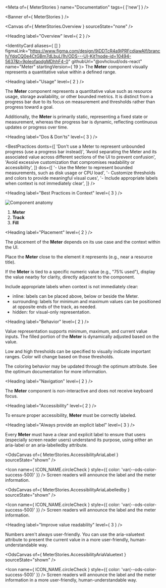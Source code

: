 
<Meta
  of={ MeterStories }
  name="Documentation"
  tags={ ['new'] } />

<Banner of={ MeterStories } />

<Canvas of={ MeterStories.Overview } sourceState="none" />

<Heading label="Overview" level={ 2 } />

<IdentityCard aliases={ [] }
              figmaLink="https://www.figma.com/design/9jDDTcR4a9jPRFcdjawAlf/branch/YdqCQ0e4CtGBm7dLbuLl1h/ODS---UI-Kit?node-id=10494-5637&t=9pIeofapdgMDhhF4-0"
              githubUrl="@ovhcloud/ods-react"
              name="Meter"
              startingVersion={ 19 }>
  The **Meter** component visually represents a quantitative value within a defined range.
</IdentityCard>

<Heading label="Usage" level={ 2 } />

The **Meter** component represents a quantitative value such as resource usage, storage availability, or other bounded metrics.
It is distinct from a progress bar due to its focus on measurement and thresholds rather than progress toward a goal.

Additionally, the **Meter** is primarily static, representing a fixed state or measurement, whereas the progress bar is dynamic, reflecting continuous updates or progress over time.

<Heading label="Dos & Don'ts" level={ 3 } />

<BestPractices
  donts={[
    'Don\'t use a Meter to represent unbounded progress (use a progress bar instead)',
    'Avoid separating the Meter and its associated value across different sections of the UI to prevent confusion',
    'Avoid excessive customization that compromises readability or accessibility',
  ]}
  dos={[
    '- Use the Meter to represent bounded measurements, such as disk usage or CPU load',
    '- Customize thresholds and colors to provide meaningful visual cues',
    '- Include appropriate labels when context is not immediately clear',
  ]} />

<Heading label="Best Practices in Context" level={ 3 } />

![Component anatomy](./base-assets/components/meter/anatomy.png "Component anatomy")

1. **Meter**
2. **Track**
3. **Fill**

<Heading label="Placement" level={ 2 } />

The placement of the **Meter** depends on its use case and the context within the UI.

Place the **Meter** close to the element it represents (e.g., near a resource title).

If the **Meter** is tied to a specific numeric value (e.g., "75% used"), display the value nearby for clarity, directly adjacent to the component.

Include appropriate labels when context is not immediately clear:
- inline: labels can be placed above, below or beside the Meter.
- surrounding: labels for minimum and maximum values can be positioned at opposite ends of the track, as needed.
- hidden: for visual-only representation.

<Heading label="Behavior" level={ 2 } />

Value representation supports minimum, maximum, and current value inputs.
The filled portion of the **Meter** is dynamically adjusted based on the value.

Low and high thresholds can be specified to visually indicate important ranges.
Color will change based on those thresholds.

The coloring behavior may be updated through the optimum attribute.
See the <ExternalLink href="https://developer.mozilla.org/en-US/docs/Web/HTML/Reference/Elements/meter#optimum">optimum documentation</ExternalLink> for more information.

<Heading label="Navigation" level={ 2 } />

The **Meter** component is non-interactive and does not receive keyboard focus.

<Heading label="Accessibility" level={ 2 } />

To ensure proper accessibility, **Meter** must be correctly labeled.

<Heading label="Always provide an explicit label" level={ 3 } />

Every **Meter** must have a clear and explicit label to ensure that users (especially screen reader users) understand its purpose,
using either an <ExternalLink href="https://developer.mozilla.org/en-US/docs/Web/Accessibility/ARIA/Reference/Attributes/aria-label">aria-label</ExternalLink>
or an <ExternalLink href="https://developer.mozilla.org/en-US/docs/Web/Accessibility/ARIA/Reference/Attributes/aria-labelledby">aria-labelledby</ExternalLink> attribute.

<OdsCanvas of={ MeterStories.AccessibilityAriaLabel } sourceState="shown" />

<Icon name={ ICON_NAME.circleCheck }
      style={{ color: 'var(--ods-color-success-500)' }} /> Screen readers will announce the label and the meter information.

<OdsCanvas of={ MeterStories.AccessibilityAriaLabelledby } sourceState="shown" />

<Icon name={ ICON_NAME.circleCheck }
      style={{ color: 'var(--ods-color-success-500)' }} /> Screen readers will announce the label and the meter information.

<Heading label="Improve value readability" level={ 3 } />

Numbers aren't always user-friendly.
You can use the <ExternalLink href="https://developer.mozilla.org/en-US/docs/Web/Accessibility/ARIA/Reference/Attributes/aria-valuetext">aria-valuetext</ExternalLink>
attribute to present the current value in a more user-friendly, human-understandable way.

<OdsCanvas of={ MeterStories.AccessibilityAriaValuetext } sourceState="shown" />

<Icon name={ ICON_NAME.circleCheck }
      style={{ color: 'var(--ods-color-success-500)' }} /> Screen readers will announce the label and the meter information in a more user-friendly, human-understandable way.
